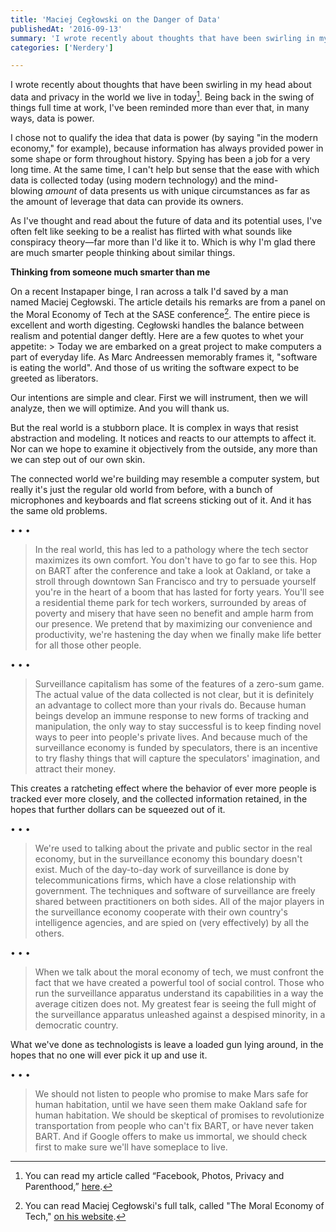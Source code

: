 ```yaml
---
title: 'Maciej Cegłowski on the Danger of Data'
publishedAt: '2016-09-13'
summary: 'I wrote recently about thoughts that have been swirling in my head about data and privacy in the world we live in today[^1]. Being back in the swing of things full time at work, I've been reminded mor...'
categories: ['Nerdery']

---
```


I wrote recently about thoughts that have been swirling in my head about data and privacy in the world we live in today[^1]. Being back in the swing of things full time at work, I've been reminded more than ever that, in many ways, data is power.

I chose not to qualify the idea that data is power (by saying "in the modern economy," for example), because information has always provided power in some shape or form throughout history. Spying has been a job for a very long time. At the same time, I can't help but sense that the ease with which data is collected today (using modern technology) and the mind-blowing *amount* of data presents us with unique circumstances as far as the amount of leverage that data can provide its owners.

As I've thought and read about the future of data and its potential uses, I've often felt like seeking to be a realist has flirted with what sounds like conspiracy theory—far more than I'd like it to. Which is why I'm glad there are much smarter people thinking about similar things.

**Thinking from someone much smarter than me**

On a recent Instapaper binge, I ran across a talk I'd saved by a man named Maciej Cegłowski. The article details his remarks are from a panel on the Moral Economy of Tech at the SASE conference[^2]. The entire piece is excellent and worth digesting. Cegłowski handles the balance between realism and potential danger deftly. Here are a few quotes to whet your appetite: > Today we are embarked on a great project to make computers a part of everyday life. As Marc Andreessen memorably frames it, "software is eating the world". And those of us writing the software expect to be greeted as liberators.

Our intentions are simple and clear. First we will instrument, then we will analyze, then we will optimize. And you will thank us.

But the real world is a stubborn place. It is complex in ways that resist abstraction and modeling. It notices and reacts to our attempts to affect it. Nor can we hope to examine it objectively from the outside, any more than we can step out of our own skin.

The connected world we're building may resemble a computer system, but really it's just the regular old world from before, with a bunch of microphones and keyboards and flat screens sticking out of it. And it has the same old problems.

• • •

> In the real world, this has led to a pathology where the tech sector maximizes its own comfort. You don't have to go far to see this. Hop on BART after the conference and take a look at Oakland, or take a stroll through downtown San Francisco and try to persuade yourself you're in the heart of a boom that has lasted for forty years. You'll see a residential theme park for tech workers, surrounded by areas of poverty and misery that have seen no benefit and ample harm from our presence. We pretend that by maximizing our convenience and productivity, we're hastening the day when we finally make life better for all those other people.

• • •

> Surveillance capitalism has some of the features of a zero-sum game. The actual value of the data collected is not clear, but it is definitely an advantage to collect more than your rivals do. Because human beings develop an immune response to new forms of tracking and manipulation, the only way to stay successful is to keep finding novel ways to peer into people's private lives. And because much of the surveillance economy is funded by speculators, there is an incentive to try flashy things that will capture the speculators' imagination, and attract their money.

This creates a ratcheting effect where the behavior of ever more people is tracked ever more closely, and the collected information retained, in the hopes that further dollars can be squeezed out of it.

• • •

> We're used to talking about the private and public sector in the real economy, but in the surveillance economy this boundary doesn't exist. Much of the day-to-day work of surveillance is done by telecommunications firms, which have a close relationship with government. The techniques and software of surveillance are freely shared between practitioners on both sides. All of the major players in the surveillance economy cooperate with their own country's intelligence agencies, and are spied on (very effectively) by all the others.

• • •

> When we talk about the moral economy of tech, we must confront the fact that we have created a powerful tool of social control. Those who run the surveillance apparatus understand its capabilities in a way the average citizen does not. My greatest fear is seeing the full might of the surveillance apparatus unleashed against a despised minority, in a democratic country.

What we've done as technologists is leave a loaded gun lying around, in the hopes that no one will ever pick it up and use it.

• • •

> We should not listen to people who promise to make Mars safe for human habitation, until we have seen them make Oakland safe for human habitation. We should be skeptical of promises to revolutionize transportation from people who can't fix BART, or have never taken BART. And if Google offers to make us immortal, we should check first to make sure we'll have someplace to live.

[^1]: You can read my article called “Facebook, Photos, Privacy and Parenthood,” [here](https://ericdodds.com/facebook-photos-privacy-and-parenthood/).



[^2]: You can read Maciej Cegłowski's full talk, called "The Moral Economy of Tech," [on his website](http://idlewords.com/talks/sase_panel.htm).
